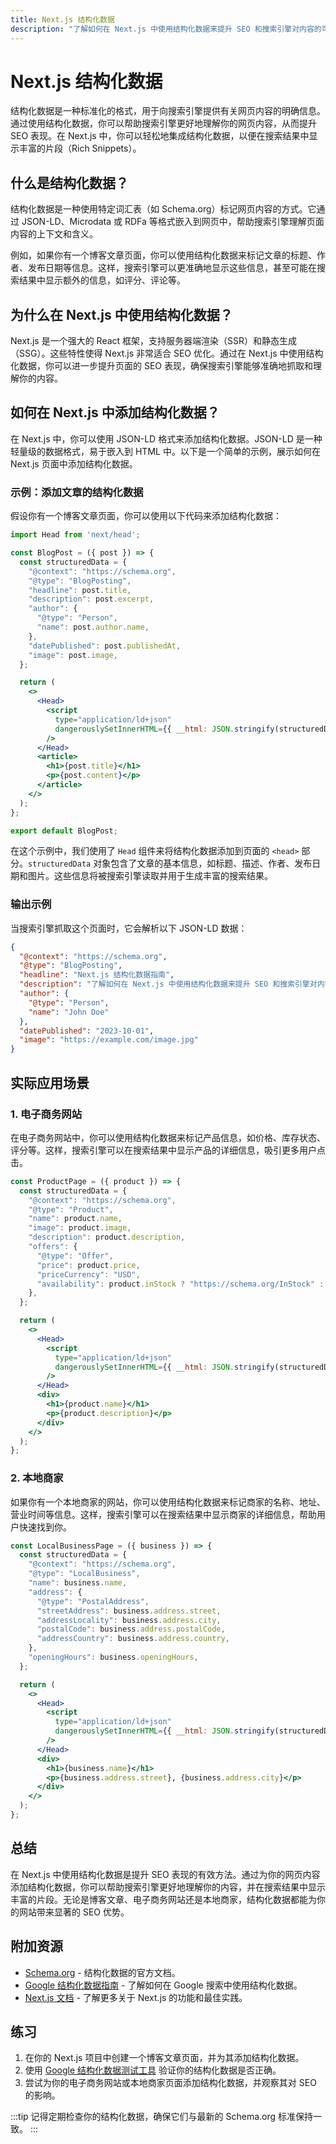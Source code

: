 ```yaml
---
title: Next.js 结构化数据
description: "了解如何在 Next.js 中使用结构化数据来提升 SEO 和搜索引擎对内容的可读性。"
---
```


# Next.js 结构化数据

结构化数据是一种标准化的格式，用于向搜索引擎提供有关网页内容的明确信息。通过使用结构化数据，你可以帮助搜索引擎更好地理解你的网页内容，从而提升 SEO 表现。在 Next.js 中，你可以轻松地集成结构化数据，以便在搜索结果中显示丰富的片段（Rich Snippets）。

## 什么是结构化数据？

结构化数据是一种使用特定词汇表（如 Schema.org）标记网页内容的方式。它通过 JSON-LD、Microdata 或 RDFa 等格式嵌入到网页中，帮助搜索引擎理解页面内容的上下文和含义。

例如，如果你有一个博客文章页面，你可以使用结构化数据来标记文章的标题、作者、发布日期等信息。这样，搜索引擎可以更准确地显示这些信息，甚至可能在搜索结果中显示额外的信息，如评分、评论等。

## 为什么在 Next.js 中使用结构化数据？

Next.js 是一个强大的 React 框架，支持服务器端渲染（SSR）和静态生成（SSG）。这些特性使得 Next.js 非常适合 SEO 优化。通过在 Next.js 中使用结构化数据，你可以进一步提升页面的 SEO 表现，确保搜索引擎能够准确地抓取和理解你的内容。

## 如何在 Next.js 中添加结构化数据？

在 Next.js 中，你可以使用 JSON-LD 格式来添加结构化数据。JSON-LD 是一种轻量级的数据格式，易于嵌入到 HTML 中。以下是一个简单的示例，展示如何在 Next.js 页面中添加结构化数据。

### 示例：添加文章的结构化数据

假设你有一个博客文章页面，你可以使用以下代码来添加结构化数据：

```jsx
import Head from 'next/head';

const BlogPost = ({ post }) => {
  const structuredData = {
    "@context": "https://schema.org",
    "@type": "BlogPosting",
    "headline": post.title,
    "description": post.excerpt,
    "author": {
      "@type": "Person",
      "name": post.author.name,
    },
    "datePublished": post.publishedAt,
    "image": post.image,
  };

  return (
    <>
      <Head>
        <script
          type="application/ld+json"
          dangerouslySetInnerHTML={{ __html: JSON.stringify(structuredData) }}
        />
      </Head>
      <article>
        <h1>{post.title}</h1>
        <p>{post.content}</p>
      </article>
    </>
  );
};

export default BlogPost;
```

在这个示例中，我们使用了 `Head` 组件来将结构化数据添加到页面的 `<head>` 部分。`structuredData` 对象包含了文章的基本信息，如标题、描述、作者、发布日期和图片。这些信息将被搜索引擎读取并用于生成丰富的搜索结果。

### 输出示例

当搜索引擎抓取这个页面时，它会解析以下 JSON-LD 数据：

```json
{
  "@context": "https://schema.org",
  "@type": "BlogPosting",
  "headline": "Next.js 结构化数据指南",
  "description": "了解如何在 Next.js 中使用结构化数据来提升 SEO 和搜索引擎对内容的可读性。",
  "author": {
    "@type": "Person",
    "name": "John Doe"
  },
  "datePublished": "2023-10-01",
  "image": "https://example.com/image.jpg"
}
```

## 实际应用场景

### 1. 电子商务网站

在电子商务网站中，你可以使用结构化数据来标记产品信息，如价格、库存状态、评分等。这样，搜索引擎可以在搜索结果中显示产品的详细信息，吸引更多用户点击。

```jsx
const ProductPage = ({ product }) => {
  const structuredData = {
    "@context": "https://schema.org",
    "@type": "Product",
    "name": product.name,
    "image": product.image,
    "description": product.description,
    "offers": {
      "@type": "Offer",
      "price": product.price,
      "priceCurrency": "USD",
      "availability": product.inStock ? "https://schema.org/InStock" : "https://schema.org/OutOfStock",
    },
  };

  return (
    <>
      <Head>
        <script
          type="application/ld+json"
          dangerouslySetInnerHTML={{ __html: JSON.stringify(structuredData) }}
        />
      </Head>
      <div>
        <h1>{product.name}</h1>
        <p>{product.description}</p>
      </div>
    </>
  );
};
```

### 2. 本地商家

如果你有一个本地商家的网站，你可以使用结构化数据来标记商家的名称、地址、营业时间等信息。这样，搜索引擎可以在搜索结果中显示商家的详细信息，帮助用户快速找到你。

```jsx
const LocalBusinessPage = ({ business }) => {
  const structuredData = {
    "@context": "https://schema.org",
    "@type": "LocalBusiness",
    "name": business.name,
    "address": {
      "@type": "PostalAddress",
      "streetAddress": business.address.street,
      "addressLocality": business.address.city,
      "postalCode": business.address.postalCode,
      "addressCountry": business.address.country,
    },
    "openingHours": business.openingHours,
  };

  return (
    <>
      <Head>
        <script
          type="application/ld+json"
          dangerouslySetInnerHTML={{ __html: JSON.stringify(structuredData) }}
        />
      </Head>
      <div>
        <h1>{business.name}</h1>
        <p>{business.address.street}, {business.address.city}</p>
      </div>
    </>
  );
};
```

## 总结

在 Next.js 中使用结构化数据是提升 SEO 表现的有效方法。通过为你的网页内容添加结构化数据，你可以帮助搜索引擎更好地理解你的内容，并在搜索结果中显示丰富的片段。无论是博客文章、电子商务网站还是本地商家，结构化数据都能为你的网站带来显著的 SEO 优势。

## 附加资源

- [Schema.org](https://schema.org/) - 结构化数据的官方文档。
- [Google 结构化数据指南](https://developers.google.com/search/docs/guides/intro-structured-data) - 了解如何在 Google 搜索中使用结构化数据。
- [Next.js 文档](https://nextjs.org/docs) - 了解更多关于 Next.js 的功能和最佳实践。

## 练习

1. 在你的 Next.js 项目中创建一个博客文章页面，并为其添加结构化数据。
2. 使用 [Google 结构化数据测试工具](https://search.google.com/structured-data/testing-tool) 验证你的结构化数据是否正确。
3. 尝试为你的电子商务网站或本地商家页面添加结构化数据，并观察其对 SEO 的影响。

:::tip
记得定期检查你的结构化数据，确保它们与最新的 Schema.org 标准保持一致。
:::